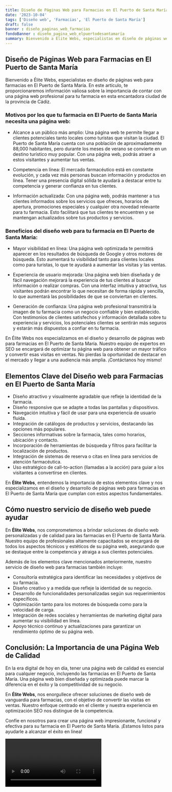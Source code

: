 ```yaml
---
title: Diseño de Páginas Web para Farmacias en El Puerto de Santa María
date: '2023-10-04'
tags: ['Diseño web', 'Farmacias', 'El Puerto de Santa María']
draft: false
banner : diseño_paginas_web_farmacias
fondoBanner : diseño_pagina_web_elpuertodesantamaría
summary: Bienvenido a Élite Webs, especialistas en diseño de páginas web para farmacias en El Puerto de Santa María. En este artículo, te proporcionaremos información valiosa sobre la importancia de contar con una página web profesional para tu farmacia en esta encantadora ciudad de la provincia de Cádiz.
---
```


## Diseño de Páginas Web para Farmacias en El Puerto de Santa María

Bienvenido a Élite Webs, especialistas en diseño de páginas web para farmacias en El Puerto de Santa María. En este artículo, te proporcionaremos información valiosa sobre la importancia de contar con una página web profesional para tu farmacia en esta encantadora ciudad de la provincia de Cádiz.

### Motivos por los que tu farmacia en El Puerto de Santa María necesita una página web:

- Alcance a un público más amplio: Una página web te permite llegar a clientes potenciales tanto locales como turistas que visitan la ciudad. El Puerto de Santa María cuenta con una población de aproximadamente 88,000 habitantes, pero durante los meses de verano se convierte en un destino turístico muy popular. Con una página web, podrás atraer a estos visitantes y aumentar tus ventas.

- Competencia en línea: El mercado farmacéutico está en constante evolución, y cada vez más personas buscan información y productos en línea. Tener una presencia digital sólida te ayudará a destacar entre tu competencia y generar confianza en tus clientes.

- Información actualizada: Con una página web, podrás mantener a tus clientes informados sobre los servicios que ofreces, horarios de apertura, promociones especiales y cualquier otra novedad relevante para tu farmacia. Esto facilitará que tus clientes te encuentren y se mantengan actualizados sobre tus productos y servicios.

### Beneficios del diseño web para tu farmacia en El Puerto de Santa María:

- Mayor visibilidad en línea: Una página web optimizada te permitirá aparecer en los resultados de búsqueda de Google y otros motores de búsqueda. Esto aumentará tu visibilidad tanto para clientes locales como para turistas, lo que te ayudará a aumentar las visitas y las ventas.

- Experiencia de usuario mejorada: Una página web bien diseñada y de fácil navegación mejorará la experiencia de tus clientes al buscar información o realizar compras. Con una interfaz intuitiva y atractiva, tus visitantes podrán encontrar lo que necesitan de forma rápida y sencilla, lo que aumentará las posibilidades de que se conviertan en clientes.

- Generación de confianza: Una página web profesional transmitirá la imagen de tu farmacia como un negocio confiable y bien establecido. Con testimonios de clientes satisfechos y información detallada sobre tu experiencia y servicios, los potenciales clientes se sentirán más seguros y estarán más dispuestos a confiar en tu farmacia.

En Élite Webs nos especializamos en el diseño y desarrollo de páginas web para farmacias en El Puerto de Santa María. Nuestro equipo de expertos en SEO se encargará de optimizar tu página web para obtener un mayor tráfico y convertir esas visitas en ventas. No pierdas la oportunidad de destacar en el mercado y llegar a una audiencia más amplia. ¡Contáctanos hoy mismo!

<GifSeo />

<Cta />

## Elementos Clave del Diseño web para Farmacias en El Puerto de Santa María

- Diseño atractivo y visualmente agradable que refleje la identidad de la farmacia.
- Diseño responsive que se adapte a todas las pantallas y dispositivos.
- Navegación intuitiva y fácil de usar para una experiencia de usuario fluida.
- Integración de catálogos de productos y servicios, destacando las opciones más populares.
- Secciones informativas sobre la farmacia, tales como horarios, ubicación y contacto.
- Incorporación de herramientas de búsqueda y filtros para facilitar la localización de productos.
- Integración de sistemas de reserva o citas en línea para servicios de atención farmacéutica.
- Uso estratégico de call-to-action (llamadas a la acción) para guiar a los visitantes a convertirse en clientes.

En **Élite Webs**, entendemos la importancia de estos elementos clave y nos especializamos en el diseño y desarrollo de páginas web para farmacias en El Puerto de Santa María que cumplan con estos aspectos fundamentales.

## Cómo nuestro servicio de diseño web puede ayudar

En **Élite Webs**, nos comprometemos a brindar soluciones de diseño web personalizadas y de calidad para las farmacias en El Puerto de Santa María. Nuestro equipo de profesionales altamente capacitados se encargará de todos los aspectos técnicos y estéticos de su página web, asegurando que se destaque entre la competencia y atraiga a sus clientes potenciales.

Además de los elementos clave mencionados anteriormente, nuestro servicio de diseño web para farmacias también incluye:

- Consultoría estratégica para identificar las necesidades y objetivos de su farmacia.
- Diseño creativo y a medida que refleje la identidad de su negocio.
- Desarrollo de funcionalidades personalizadas según sus requerimientos específicos.
- Optimización tanto para los motores de búsqueda como para la velocidad de carga.
- Integración de redes sociales y herramientas de marketing digital para aumentar su visibilidad en línea.
- Apoyo técnico continuo y actualizaciones para garantizar un rendimiento óptimo de su página web.

## Conclusión: La Importancia de una Página Web de Calidad

En la era digital de hoy en día, tener una página web de calidad es esencial para cualquier negocio, incluyendo las farmacias en El Puerto de Santa María. Una página web bien diseñada y optimizada puede marcar la diferencia en el éxito y la competitividad de su negocio.

En **Élite Webs**, nos enorgullece ofrecer soluciones de diseño web de vanguardia para farmacias, con el objetivo de convertir las visitas en ventas. Nuestro enfoque centrado en el cliente y nuestra experiencia en optimización SEO nos distingue de la competencia.

Confíe en nosotros para crear una página web impresionante, funcional y efectiva para su farmacia en El Puerto de Santa María. ¡Estamos listos para ayudarle a alcanzar el éxito en línea!

<Video />

<CtaBot job='Farmacias' city='El Puerto de Santa María'/>

<Gmaps query='El Puerto de Santa María+españa+maps' />
